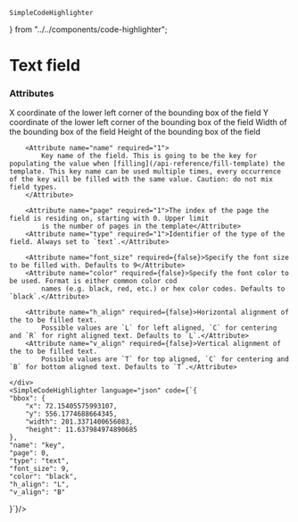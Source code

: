     SimpleCodeHighlighter
} from "../../components/code-highlighter";


# Text field

### Attributes
<Grid>
    <div>
        <Attribute name="bbox.x" required="1">
            X coordinate of the lower left corner of the bounding box of the field
        </Attribute>
        <Attribute name="bbox.y" required="1">
            Y coordinate of the lower left corner of the bounding box of the field
        </Attribute>
        <Attribute name="bbox.width" required="1">
            Width of the bounding box of the field
        </Attribute>
        <Attribute name="bbox.height" required="1">
            Height of the bounding box of the field
        </Attribute>

        <Attribute name="name" required="1">
            Key name of the field. This is going to be the key for populating the value when [filling](/api-reference/fill-template) the template. This key name can be used multiple times, every occurrence of the key will be filled with the same value. Caution: do not mix field types.
        </Attribute>

        <Attribute name="page" required="1">The index of the page the field is residing on, starting with 0. Upper limit
            is the number of pages in the template</Attribute>
        <Attribute name="type" required="1">Identifier of the type of the field. Always set to `text`.</Attribute>

        <Attribute name="font_size" required={false}>Specify the font size to be filled with. Defaults to 9</Attribute>
        <Attribute name="color" required={false}>Specify the font color to be used. Format is either common color cod
            names (e.g. black, red, etc.) or hex color codes. Defaults to `black`.</Attribute>

        <Attribute name="h_align" required={false}>Horizontal alignment of the to be filled text.
            Possible values are `L` for left aligned, `C` for centering and `R` for right aligned text. Defaults to `L`.</Attribute>
        <Attribute name="v_align" required={false}>Vertical alignment of the to be filled text.
            Possible values are `T` for top aligned, `C` for centering and `B` for bottom aligned text. Defaults to `T`.</Attribute>

    </div>
    <SimpleCodeHighlighter language="json" code={`{
    "bbox": {
        "x": 72.15405575993107,
        "y": 556.1774688664345,
        "width": 201.3371400656083,
        "height": 11.637984974890685
    },
    "name": "key",
    "page": 0,
    "type": "text",
    "font_size": 9,
    "color": "black",
    "h_align": "L",
    "v_align": "B"
}`}/>
</Grid>

